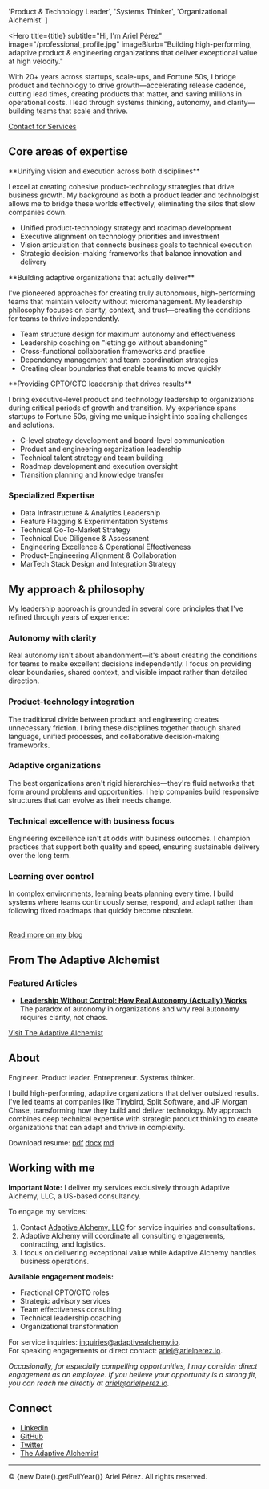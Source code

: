 
  'Product & Technology Leader',
  'Systems Thinker',
  'Organizational Alchemist'
]

<Hero
  title={title}
  subtitle="Hi, I'm Ariel Pérez"
  image="/professional_profile.jpg"
  imageBlurb="Building high-performing, adaptive product & engineering organizations that deliver exceptional value at high velocity."
>
  With 20+ years across startups, scale-ups, and Fortune 50s, I bridge product
  and technology to drive growth—accelerating release cadence, cutting lead
  times, creating products that matter, and saving millions in operational
  costs. I lead through systems thinking, autonomy, and clarity—building teams
  that scale and thrive.
</Hero>

<a href="mailto:inquiries@adaptivealchemy.io" class="cta-link">
  Contact for Services
</a>

## Core areas of expertise

<Drawer title="Strategic product & technology leadership">
  **Unifying vision and execution across both disciplines**

I excel at creating cohesive product-technology strategies that drive business growth. My background as both a product leader and technologist allows me to bridge these worlds effectively, eliminating the silos that slow companies down.

- Unified product-technology strategy and roadmap development
- Executive alignment on technology priorities and investment
- Vision articulation that connects business goals to technical execution
- Strategic decision-making frameworks that balance innovation and delivery

</Drawer>

<Drawer title="Autonomous team design & effectiveness">
  **Building adaptive organizations that actually deliver**

I've pioneered approaches for creating truly autonomous, high-performing teams that maintain velocity without micromanagement. My leadership philosophy focuses on clarity, context, and trust—creating the conditions for teams to thrive independently.

- Team structure design for maximum autonomy and effectiveness
- Leadership coaching on "letting go without abandoning"
- Cross-functional collaboration frameworks and practice
- Dependency management and team coordination strategies
- Creating clear boundaries that enable teams to move quickly

</Drawer>

<Drawer title="Executive technology leadership">
  **Providing CPTO/CTO leadership that drives results**

I bring executive-level product and technology leadership to organizations during critical periods of growth and transition. My experience spans startups to Fortune 50s, giving me unique insight into scaling challenges and solutions.

- C-level strategy development and board-level communication
- Product and engineering organization leadership
- Technical talent strategy and team building
- Roadmap development and execution oversight
- Transition planning and knowledge transfer

</Drawer>

### Specialized Expertise

- Data Infrastructure & Analytics Leadership
- Feature Flagging & Experimentation Systems
- Technical Go-To-Market Strategy
- Technical Due Diligence & Assessment
- Engineering Excellence & Operational Effectiveness
- Product-Engineering Alignment & Collaboration
- MarTech Stack Design and Integration Strategy

## My approach & philosophy

My leadership approach is grounded in several core principles that I've refined through years of experience:

### Autonomy with clarity

Real autonomy isn't about abandonment—it's about creating the conditions for teams to make excellent decisions independently. I focus on providing clear boundaries, shared context, and visible impact rather than detailed direction.

### Product-technology integration

The traditional divide between product and engineering creates unnecessary friction. I bring these disciplines together through shared language, unified processes, and collaborative decision-making frameworks.

### Adaptive organizations

The best organizations aren't rigid hierarchies—they're fluid networks that form around problems and opportunities. I help companies build responsive structures that can evolve as their needs change.

### Technical excellence with business focus

Engineering excellence isn't at odds with business outcomes. I champion practices that support both quality and speed, ensuring sustainable delivery over the long term.

### Learning over control

In complex environments, learning beats planning every time. I build systems where teams continuously sense, respond, and adapt rather than following fixed roadmaps that quickly become obsolete.

<br />
<a href="https://www.adaptivealchemist.com" class="cta-link">
  Read more on my blog
</a>

## From The Adaptive Alchemist

### Featured Articles

- **[Leadership Without Control: How Real Autonomy (Actually) Works](https://www.adaptivealchemist.com/leadership-without-control-part-1)**  
  The paradox of autonomy in organizations and why real autonomy requires clarity, not chaos.

<a href="https://www.adaptivealchemist.com" class="cta-link">
  Visit The Adaptive Alchemist
</a>

## About

Engineer. Product leader. Entrepreneur. Systems thinker.

I build high-performing, adaptive organizations that deliver outsized results. I've led teams at companies like Tinybird, Split Software, and JP Morgan Chase, transforming how they build and deliver technology. My approach combines deep technical expertise with strategic product thinking to create organizations that can adapt and thrive in complexity.

Download resume: [pdf](/Ariel_Perez_Resume_2025.pdf) [docx](/Ariel_Perez_Resume_2025.docx) [md](/Ariel_Perez_Resume_2025.md)

## Working with me

**Important Note:** I deliver my services exclusively through Adaptive Alchemy, LLC, a US-based consultancy.

To engage my services:

1. Contact [Adaptive Alchemy, LLC](mailto:inquiries@adaptivealchemy.io) for service inquiries and consultations.
2. Adaptive Alchemy will coordinate all consulting engagements, contracting, and logistics.
3. I focus on delivering exceptional value while Adaptive Alchemy handles business operations.

**Available engagement models:**

- Fractional CPTO/CTO roles
- Strategic advisory services
- Team effectiveness consulting
- Technical leadership coaching
- Organizational transformation

For service inquiries: [inquiries@adaptivealchemy.io](mailto:inquiries@adaptivealchemy.io).<br />
For speaking engagements or direct contact: [ariel@arielperez.io](mailto:ariel@arielperez.io).

_Occasionally, for especially compelling opportunities, I may consider direct engagement as an employee.
If you believe your opportunity is a strong fit, you can reach me directly at [ariel@arielperez.io](mailto:ariel@arielperez.io)._

## Connect

- [LinkedIn](https://www.linkedin.com/in/arielxperez/)
- [GitHub](https://github.com/arielperez82)
- [Twitter](https://twitter.com/arielperez)
- [The Adaptive Alchemist](https://www.adaptivealchemist.com)

---

© {new Date().getFullYear()} Ariel Pérez. All rights reserved.
